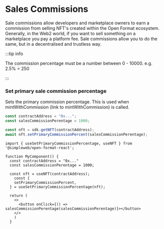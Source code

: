 
# Sales Commissions

Sale commissions allow developers and marketplace owners to earn a commission from selling NFT's created within the Open Format ecosystem. Generally, in the Web2 world, if you want to sell something on a marketplace you pay a platform fee. Sale commissions allow you to do the same, but in a decentralised and trustless way.

:::tip info

The commission percentage must be a number between 0 - 10000. e.g. 2.5% = 250

:::

### Set primary sale commission percentage

Sets the primary commission percentage. This is used when mintWithCommission (link to mintWithCommission) is called.

<Tabs groupId="sdk">
<TabItem value="js" label="JavaScript">

```jsx showLineNumbers
const contractAddress = "0x...";
const salesCommissionPerentage = 1000;

const nft = sdk.getNFT(contractAddress);
await nft.setPrimaryCommissionPercent(salesCommissionPerentage);
```
</TabItem>
<TabItem value="react" label="React">


```tsx showLineNumbers
import { useSetPrimaryCommissionPercentage, useNFT } from '@simpleweb/open-format-react';

function MyComponent() {
  const contractAddress = "0x..."
  const salesCommissionPerentage = 1000;

  const nft = useNFT(contractAddress);
    const {
    setPrimaryCommissionPercent,
  } = useSetPrimaryCommissionPercentage(nft);
  
  return (
    <>
      <button onClick={() => salesCommissionPerentage(salesCommissionPerentage)}></button>
    </>
    )
  }
```
</TabItem>
</Tabs>
